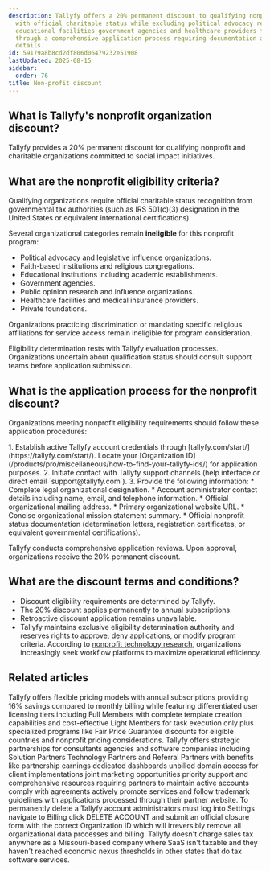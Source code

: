 ```yaml
---
description: Tallyfy offers a 20% permanent discount to qualifying nonprofit organizations
  with official charitable status while excluding political advocacy religious institutions
  educational facilities government agencies and healthcare providers from eligibility
  through a comprehensive application process requiring documentation and organizational
  details.
id: 59179a8b8cd2df806d06479232e51908
lastUpdated: 2025-08-15
sidebar:
  order: 76
title: Non-profit discount
---
```



## What is Tallyfy's nonprofit organization discount?

Tallyfy provides a 20% permanent discount for qualifying nonprofit and charitable organizations committed to social impact initiatives.

## What are the nonprofit eligibility criteria?

Qualifying organizations require official charitable status recognition from governmental tax authorities (such as IRS 501(c)(3) designation in the United States or equivalent international certifications).

Several organizational categories remain **ineligible** for this nonprofit program:

*   Political advocacy and legislative influence organizations.
*   Faith-based institutions and religious congregations.
*   Educational institutions including academic establishments.
*   Government agencies.
*   Public opinion research and influence organizations.
*   Healthcare facilities and medical insurance providers.
*   Private foundations.

Organizations practicing discrimination or mandating specific religious affiliations for service access remain ineligible for program consideration.

Eligibility determination rests with Tallyfy evaluation processes. Organizations uncertain about qualification status should consult support teams before application submission.

## What is the application process for the nonprofit discount?

Organizations meeting nonprofit eligibility requirements should follow these application procedures:

<Steps>
1. Establish active Tallyfy account credentials through [tallyfy.com/start/](https://tallyfy.com/start/). Locate your [Organization ID](/products/pro/miscellaneous/how-to-find-your-tallyfy-ids/) for application purposes.
2. Initiate contact with Tallyfy support channels (help interface or direct email `support@tallyfy.com`).
3. Provide the following information:
    * Complete legal organizational designation.
    * Account administrator contact details including name, email, and telephone information.
    * Official organizational mailing address.
    * Primary organizational website URL.
    * Concise organizational mission statement summary.
    * Official nonprofit status documentation (determination letters, registration certificates, or equivalent governmental certifications).
</Steps>

Tallyfy conducts comprehensive application reviews. Upon approval, organizations receive the 20% permanent discount.

## What are the discount terms and conditions?

*   Discount eligibility requirements are determined by Tallyfy.
*   The 20% discount applies permanently to annual subscriptions.
*   Retroactive discount application remains unavailable.
*   Tallyfy maintains exclusive eligibility determination authority and reserves rights to approve, deny applications, or modify program criteria. According to [nonprofit technology research](https://www.gartner.com/reviews/market/business-process-management-platforms), organizations increasingly seek workflow platforms to maximize operational efficiency.


## Related articles
<CardGrid>
<LinkTitleCard header="<b>Pro > Pricing</b>" href="/products/pro/pricing/" > Tallyfy offers flexible pricing models with annual subscriptions providing 16% savings compared to monthly billing while featuring differentiated user licensing tiers including Full Members with complete template creation capabilities and cost-effective Light Members for task execution only plus specialized programs like Fair Price Guarantee discounts for eligible countries and nonprofit pricing considerations. </LinkTitleCard>
<LinkTitleCard header="<b>Miscellaneous > Become a Tallyfy partner</b>" href="/products/pro/miscellaneous/how-can-i-become-a-tallyfy-partner/" > Tallyfy offers strategic partnerships for consultants agencies and software companies including Solution Partners Technology Partners and Referral Partners with benefits like partnership earnings dedicated dashboards unbilled domain access for client implementations joint marketing opportunities priority support and comprehensive resources requiring partners to maintain active accounts comply with agreements actively promote services and follow trademark guidelines with applications processed through their partner website. </LinkTitleCard>
<LinkTitleCard header="<b>Personal Settings > Delete your account</b>" href="/products/pro/settings/personal-settings/how-can-i-cancel-and-delete-my-tallyfy-account/" > To permanently delete a Tallyfy account administrators must log into Settings navigate to Billing click DELETE ACCOUNT and submit an official closure form with the correct Organization ID which will irreversibly remove all organizational data processes and billing. </LinkTitleCard>
<LinkTitleCard header="<b>Pricing > Sales tax</b>" href="/products/pro/pricing/sales-tax/" > Tallyfy doesn't charge sales tax anywhere as a Missouri-based company where SaaS isn't taxable and they haven't reached economic nexus thresholds in other states that do tax software services. </LinkTitleCard>
</CardGrid>
